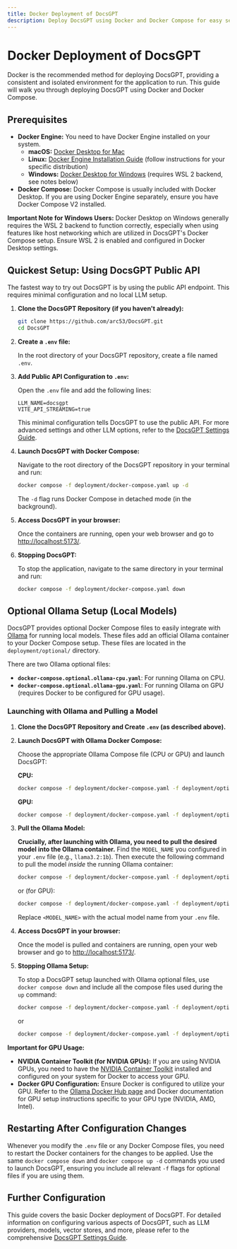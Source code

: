 ```yaml
---
title: Docker Deployment of DocsGPT
description: Deploy DocsGPT using Docker and Docker Compose for easy setup and management.
---
```


# Docker Deployment of DocsGPT

Docker is the recommended method for deploying DocsGPT, providing a consistent and isolated environment for the application to run. This guide will walk you through deploying DocsGPT using Docker and Docker Compose.

## Prerequisites

* **Docker Engine:** You need to have Docker Engine installed on your system.
    * **macOS:** [Docker Desktop for Mac](https://docs.docker.com/desktop/install/mac-install/)
    * **Linux:** [Docker Engine Installation Guide](https://docs.docker.com/engine/install/) (follow instructions for your specific distribution)
    * **Windows:** [Docker Desktop for Windows](https://docs.docker.com/desktop/install/windows-install/) (requires WSL 2 backend, see notes below)
* **Docker Compose:** Docker Compose is usually included with Docker Desktop. If you are using Docker Engine separately, ensure you have Docker Compose V2 installed.

**Important Note for Windows Users:** Docker Desktop on Windows generally requires the WSL 2 backend to function correctly, especially when using features like host networking which are utilized in DocsGPT's Docker Compose setup. Ensure WSL 2 is enabled and configured in Docker Desktop settings.

## Quickest Setup: Using DocsGPT Public API

The fastest way to try out DocsGPT is by using the public API endpoint. This requires minimal configuration and no local LLM setup.

1.  **Clone the DocsGPT Repository (if you haven't already):**

    ```bash
    git clone https://github.com/arc53/DocsGPT.git
    cd DocsGPT
    ```

2.  **Create a `.env` file:**

    In the root directory of your DocsGPT repository, create a file named `.env`.

3.  **Add Public API Configuration to `.env`:**

    Open the `.env` file and add the following lines:

    ```
    LLM_NAME=docsgpt
    VITE_API_STREAMING=true
    ```

    This minimal configuration tells DocsGPT to use the public API. For more advanced settings and other LLM options, refer to the [DocsGPT Settings Guide](/Deploying/DocsGPT-Settings).

4.  **Launch DocsGPT with Docker Compose:**

    Navigate to the root directory of the DocsGPT repository in your terminal and run:

    ```bash
    docker compose -f deployment/docker-compose.yaml up -d
    ```

    The `-d` flag runs Docker Compose in detached mode (in the background).

5.  **Access DocsGPT in your browser:**

    Once the containers are running, open your web browser and go to [http://localhost:5173/](http://localhost:5173/).

6.  **Stopping DocsGPT:**

    To stop the application, navigate to the same directory in your terminal and run:

    ```bash
    docker compose -f deployment/docker-compose.yaml down
    ```

## Optional Ollama Setup (Local Models)

DocsGPT provides optional Docker Compose files to easily integrate with [Ollama](https://ollama.com/) for running local models. These files add an official Ollama container to your Docker Compose setup. These files are located in the `deployment/optional/` directory.

There are two Ollama optional files:

*   **`docker-compose.optional.ollama-cpu.yaml`**: For running Ollama on CPU.
*   **`docker-compose.optional.ollama-gpu.yaml`**: For running Ollama on GPU (requires Docker to be configured for GPU usage).

### Launching with Ollama and Pulling a Model

1.  **Clone the DocsGPT Repository and Create `.env` (as described above).**

2.  **Launch DocsGPT with Ollama Docker Compose:**

    Choose the appropriate Ollama Compose file (CPU or GPU) and launch DocsGPT:

    **CPU:**
    ```bash
    docker compose -f deployment/docker-compose.yaml -f deployment/optional/docker-compose.optional.ollama-cpu.yaml up -d
    ```
    **GPU:**
    ```bash
    docker compose -f deployment/docker-compose.yaml -f deployment/optional/docker-compose.optional.ollama-gpu.yaml up -d
    ```

3.  **Pull the Ollama Model:**

    **Crucially, after launching with Ollama, you need to pull the desired model into the Ollama container.**  Find the `MODEL_NAME` you configured in your `.env` file (e.g., `llama3.2:1b`). Then execute the following command to pull the model *inside* the running Ollama container:

    ```bash
    docker compose -f deployment/docker-compose.yaml -f deployment/optional/docker-compose.optional.ollama-cpu.yaml exec -it ollama ollama pull <MODEL_NAME>
    ```
    or (for GPU):
     ```bash
    docker compose -f deployment/docker-compose.yaml -f deployment/optional/docker-compose.optional.ollama-gpu.yaml exec -it ollama ollama pull <MODEL_NAME>
    ```
    Replace `<MODEL_NAME>` with the actual model name from your `.env` file.

4.  **Access DocsGPT in your browser:**

    Once the model is pulled and containers are running, open your web browser and go to [http://localhost:5173/](http://localhost:5173/).

5.  **Stopping Ollama Setup:**

    To stop a DocsGPT setup launched with Ollama optional files, use `docker compose down` and include all the compose files used during the `up` command:

    ```bash
    docker compose -f deployment/docker-compose.yaml -f deployment/optional/docker-compose.optional.ollama-cpu.yaml down
    ```
    or

    ```bash
    docker compose -f deployment/docker-compose.yaml -f deployment/optional/docker-compose.optional.ollama-gpu.yaml down
    ```

**Important for GPU Usage:**

*   **NVIDIA Container Toolkit (for NVIDIA GPUs):** If you are using NVIDIA GPUs, you need to have the [NVIDIA Container Toolkit](https://docs.nvidia.com/datacenter/cloud-native/container-toolkit/latest/install-guide.html) installed and configured on your system for Docker to access your GPU.
*   **Docker GPU Configuration:** Ensure Docker is configured to utilize your GPU. Refer to the [Ollama Docker Hub page](https://hub.docker.com/r/ollama/ollama) and Docker documentation for GPU setup instructions specific to your GPU type (NVIDIA, AMD, Intel).

## Restarting After Configuration Changes

Whenever you modify the `.env` file or any Docker Compose files, you need to restart the Docker containers for the changes to be applied.  Use the same `docker compose down` and `docker compose up -d` commands you used to launch DocsGPT, ensuring you include all relevant `-f` flags for optional files if you are using them.

## Further Configuration

This guide covers the basic Docker deployment of DocsGPT. For detailed information on configuring various aspects of DocsGPT, such as LLM providers, models, vector stores, and more, please refer to the comprehensive [DocsGPT Settings Guide](/Deploying/DocsGPT-Settings).